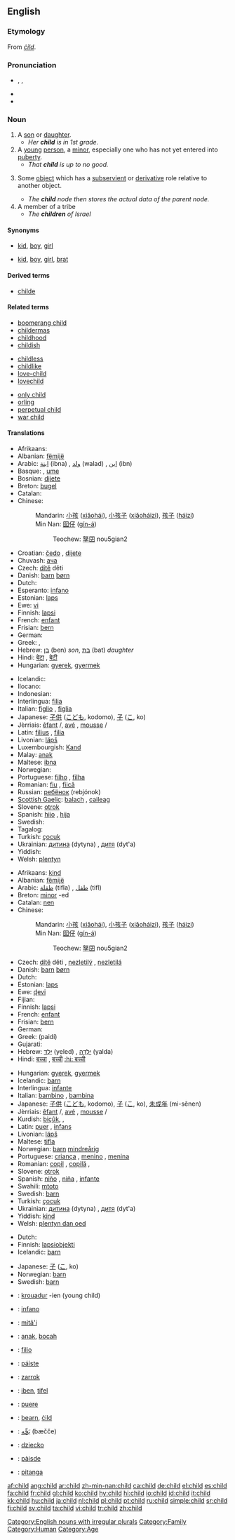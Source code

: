 ==English==

===Etymology===
From {{OE.}} ''[[cild|ċild]]''.

===Pronunciation===
* {{enPR|chīld}}, {{IPA|/ʧaɪld/}}, {{SAMPA|/tSaIld/}}
* {{audio|en-us-child.ogg|Audio (US)}}
* {{rhymes|aɪld}}

===Noun===
{{en-noun|pl='''[[children]]'''}}

# A [[son]] or [[daughter]].
#* ''Her '''child''' is in 1st grade.''
# A [[young]] [[person]], a [[minor]], especially one who has not yet entered into [[puberty]].
#* ''That '''child''' is up to no good.''
# {{context|computing}} Some [[object]] which has a [[subservient]] or [[derivative]] role relative to another object.
#* ''The '''child''' node then stores the actual data of the parent node.''
# A member of a tribe
#* ''The '''children''' of Israel''
[[Category:English nouns with irregular plurals]]
[[Category:Family]]
[[Category:Human]]

====Synonyms====
* {{italbrac|son or daughter}} [[kid]], [[boy]], [[girl]]
* {{italbrac|young person}} [[kid]], [[boy]], [[girl]], [[brat]]

====Derived terms====
* [[childe]]

====Related terms====
{{rel-top3}}
* [[boomerang child]]
* [[childermas]]
* [[childhood]]
* [[childish]]
{{rel-mid3}}
* [[childless]]
* [[childlike]]
* [[love-child]]
* [[lovechild]]
{{rel-mid3}}
* [[only child]]
* [[orling]]
* [[perpetual child]]
* [[war child]]
{{rel-bottom}}

====Translations====
{{trans-top|one’s son or daughter}}
*Afrikaans: {{t|af|kind}}
*Albanian: [[fëmijë]] {{n}}
*Arabic: [[ابنة]] (ibna) {{f}}, [[ولد]] (walad) {{m}}, [[ابن]] (ibn) {{m}}
*Basque: {{t|eu|sein}}, [[ume]]
*Bosnian: [[dijete]] {{n}}
*Breton: [[bugel]] {{m}}
*Catalan: {{t|ca|nen}}
*Chinese:
*:Mandarin: [[小孩]] ([[xiǎohái]]), [[小孩子]] ([[xiǎoháizi]]), [[孩子]] ([[háizi]])
*:Min Nan: [[囡仔]] ([[gín-á]])
*:: Teochew: [[孥囝]] nou5gian2
*Croatian: [[čedo]] {{n}}, [[dijete]] {{n}}
*Chuvash: [[ача]]
*Czech: [[dítě]] {{n}} děti {{p}}
*Danish: [[barn]] {{n}} [[børn]] {{p}}
*Dutch: {{t|nl|kind|n}}
*Esperanto: [[infano]]
*Estonian: [[laps]]
*Ewe: [[vi]]
*Finnish: [[lapsi]]
*French: [[enfant]] {{m}}
*Frisian: [[bern]] {{n}}
*German: {{t|de|Kind|n}}
*Greek: {{t|el|τέκνο|n}}, {{t|el|παιδί|n}}
*Hebrew: [[בן]] (ben) {{m}} ''son'', [[בת]] (bat) {{f}} ''daughter ''
*Hindi: [[बेटा]] {{m}}, [[बेटी]] {{f}}<!--ref Oxford Hindi-Eng Dict.-->
*Hungarian: [[gyerek]], [[gyermek]]
{{trans-mid}}
*Icelandic: {{t|is|barn|n}}
*Ilocano: {{t|ilo|anak}}
*Indonesian: {{t|id|anak}}
*Interlingua: [[filia]] {{f}}
*Italian: [[figlio]] {{m}}, [[figlia]] {{f}}
*Japanese: [[子供]] ([[こども]], kodomo), [[子]] ([[こ]], ko)
*Jèrriais: [[êfant]] {{m}}/{{f}}, [[avé]] {{m}}, [[mousse]] {{m}}/{{f}}
*Latin: [[filius]] {{m}}, [[filia]] {{f}}
*Livonian: [[läpš]]
*Luxembourgish: [[Kand]] {{n}}
*Malay: [[anak]]
*Maltese: [[ibna]]
*Norwegian: {{t|no|barn|n}}
*Portuguese: [[filho]] {{m}}, [[filha]] {{f}}
*Romanian: [[fiu]] {{m}}, [[fiică]] {{f}}
*Russian: [[ребёнок]] (rebjónok) {{m}}
*[[Scottish Gaelic]]: [[balach]] {{m}}, [[caileag]] {{f}}
*Slovene: [[otrok]] {{m}}
*Spanish: [[hijo]] {{m}}, [[hija]] {{f}}
*Swedish: {{t|sv|barn}}
*Tagalog: {{t|tl|anak}}
*Turkish: [[çocuk]]
*Ukrainian: [[дитина]] (dytyna) {{f}}, [[дитя]] (dyt'a) {{n}}
*Yiddish: {{t|yi|kind}}
*Welsh: [[plentyn]] {{m}}
{{trans-bottom}}

{{trans-top|a minor}}
*Afrikaans: [[kind]]
*Albanian: [[fëmijë]] {{n}}
*Arabic: [[طفلة]] (tifla) {{f}}, [[طفل]] (tifl) {{m}}
*Breton: [[minor]] {{m}} -ed
*Catalan: [[nen]]
*Chinese:
*:Mandarin: [[小孩]] ([[xiǎohái]]), [[小孩子]] ([[xiǎoháizi]]), [[孩子]] ([[háizi]])
*:Min Nan: [[囡仔]] ([[gín-á]])
*:: Teochew: [[孥囝]] nou5gian2
*Czech: [[dítě]] {{n}} děti {{p}}, [[nezletilý]] {{m}}, [[nezletilá]] {{f}}
*Danish: [[barn]] {{n}} [[børn]] {{p}}
*Dutch: {{t|nl|kind|n}}
*Estonian: [[laps]]
*Ewe: [[ɖevi]]
*Fijian: {{t|fj|gone}}
*Finnish: [[lapsi]]
*French: [[enfant]] {{m}}
*Frisian: [[bern]] {{n}}
*German: {{t|de|Kind|n}}
*Greek: {{t|el|παιδί|n|}} (paidí)
*Gujarati: {{t|gu|બાળક}}
*Hebrew: [[ילד|יֶלֶד]] (yeled) {{m}}, [[ילדה|יַלְדָּה]] (yalda) {{f}}
*Hindi: [[बच्चा]] {{m}}, [[बच्ची]] {{f}} [[:hi: बच्ची]]<!--ref Oxford Hindi-Eng Dict.-->
{{trans-mid}}
*Hungarian: [[gyerek]], [[gyermek]]
*Icelandic: [[barn]]
*Interlingua: [[infante]]
*Italian: [[bambino]] {{m}}, [[bambina]] {{f}}
*Japanese: [[子供]] ([[こども]], kodomo), [[子]] ([[こ]], ko), [[未成年]] (mi-sēnen)
*Jèrriais: [[êfant]] {{m}}/{{f}}, [[avé]] {{m}}, [[mousse]] {{m}}/{{f}}
*Kurdish: [[biçûk]], {{KUchar|[[مناڵ]]}}, {{KUchar|[[منداڵ]]}}
*Latin: [[puer]] {{m}}, [[infans]]
*Livonian: [[läpš]]
*Maltese: [[tifla]]
*Norwegian: [[barn]]{{n}} [[mindreårig]] {{m}}
*Portuguese: [[criança]] {{f}}, [[menino]] {{m}}, [[menina]] {{f}}
*Romanian: [[copil]] {{m}}, [[copilă]] {{f}},
*Slovene: [[otrok]] {{m}}
*Spanish: [[niño]] {{m}}, [[niña]] {{f}}, [[infante]] {{m}}
*Swahili: [[mtoto]]
*Swedish: [[barn]]
*Turkish: [[çocuk]]
*Ukrainian: [[дитина]] (dytyna) {{f}}, [[дитя]] (dyt'a) {{n}}
*Yiddish: [[kind]]
*Welsh: [[plentyn dan oed]]
{{trans-bottom}}

{{trans-top|some object which has a subservient or derivative role relative to another object}}
*Dutch: {{t|nl|kind|n}}
*Finnish: [[lapsiobjekti]]
*Icelandic: [[barn]]
{{trans-mid}}
*Japanese: [[子]] ([[こ]], ko)
*Norwegian: [[barn]] {{n}}
*Swedish: [[barn]]
{{trans-bottom}}

{{checktrans}}
{{trans-top|Translations to be checked}}
*{{ttbc|Breton}}: [[krouadur]] {{m}} -ien (young child)
*{{ttbc|Esperanto}}: [[infano]]
*{{ttbc|Guaraní}}: [[mitã'i]]
*{{ttbc|Indonesian}}: [[anak]], [[bocah]]
*{{ttbc|Interlingua}}: [[filio]] {{m}}
*{{ttbc|Irish}}: [[páiste]] {{m}}
*{{ttbc|Kurdish}}: [[zarrok]]
*{{ttbc|Maltese}}: [[iben]], [[tifel]]
*{{ttbc|Novial}}: [[puere]]
*{{ttbc|Old English}}: [[bearn]], [[cild|ċild]]
*{{ttbc|Persian}}: [[بَچِّه]] (bæčče)
*{{ttbc|Polish}}: [[dziecko]] {{n}}
*{{ttbc|Scottish Gaelic}}: [[pàisde]]
*{{ttbc|Tupinambá}}: [[pitanga]]
{{trans-bottom}}

[[Category:Age]]

[[af:child]]
[[ang:child]]
[[ar:child]]
[[zh-min-nan:child]]
[[ca:child]]
[[de:child]]
[[el:child]]
[[es:child]]
[[fa:child]]
[[fr:child]]
[[gl:child]]
[[ko:child]]
[[hy:child]]
[[hi:child]]
[[io:child]]
[[id:child]]
[[it:child]]
[[kk:child]]
[[hu:child]]
[[ja:child]]
[[nl:child]]
[[pl:child]]
[[pt:child]]
[[ru:child]]
[[simple:child]]
[[sr:child]]
[[fi:child]]
[[sv:child]]
[[ta:child]]
[[vi:child]]
[[tr:child]]
[[zh:child]]